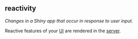 ## reactivity

<dfn>Changes in a Shiny app that occur in response to user input.</dfn> 

Reactive features of your [UI](u.html#ui) are rendered in the [server](s.html#server).